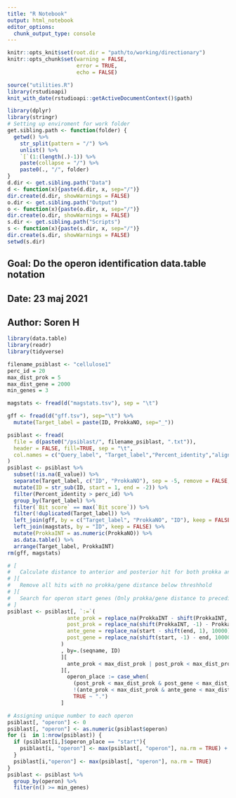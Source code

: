 ```yaml
---
title: "R Notebook"
output: html_notebook
editor_options: 
  chunk_output_type: console
---
```

```r
knitr::opts_knit$set(root.dir = "path/to/working/directionary")
knitr::opts_chunk$set(warning = FALSE,
                      error = TRUE,
                      echo = FALSE)
```
```r
source("utilities.R")
library(rstudioapi)
knit_with_date(rstudioapi::getActiveDocumentContext()$path)
```

```r
library(dplyr)
library(stringr)
# Setting up enviroment for work folder
get.sibling.path <- function(folder) {
  getwd() %>% 
    str_split(pattern = "/") %>% 
    unlist() %>%  
    `[`(1:(length(.)-1)) %>% 
    paste(collapse = "/") %>% 
    paste0(., "/", folder)
}
d.dir <- get.sibling.path("Data")
d <- function(x){paste(d.dir, x, sep="/")}
dir.create(d.dir, showWarnings = FALSE)
o.dir <- get.sibling.path("Output")
o <- function(x){paste(o.dir, x, sep="/")}
dir.create(o.dir, showWarnings = FALSE)
s.dir <- get.sibling.path("Scripts")
s <- function(x){paste(s.dir, x, sep="/")}
dir.create(s.dir, showWarnings = FALSE)
setwd(s.dir)
```

## Goal: Do the operon identification data.table notation
## Date: 23 maj 2021
## Author: Soren H

```r
library(data.table)
library(readr)
library(tidyverse)
```



```r
filename_psiblast <- "cellulose1"
perc_id = 20
max_dist_prok = 5
max_dist_gene = 2000
min_genes = 3
```



```r
magstats <- fread(d("magstats.tsv"), sep = "\t")

gff <- fread(d("gff.tsv"), sep="\t") %>% 
  mutate(Target_label = paste(ID, ProkkaNO, sep="_"))

psiblast <- fread(
  file = d(paste0("/psiblast/", filename_psiblast, ".txt")), 
  header = FALSE, fill=TRUE, sep = "\t", 
  col.names = c("Query_label", "Target_label","Percent_identity","align_length","mismatch", "gap_opens","start_query", "end_query", "start_target", "end_target","E_value", "Bit score")
) 
psiblast <- psiblast %>% 
  subset(!is.na(E_value)) %>%   
  separate(Target_label, c("ID", "ProkkaNO"), sep = -5, remove = FALSE, extra = "merge") %>%
  mutate(ID = str_sub(ID, start = 1, end = -2)) %>%
  filter(Percent_identity > perc_id) %>% 
  group_by(Target_label) %>% 
  filter(`Bit score` == max(`Bit score`)) %>% 
  filter(!duplicated(Target_label)) %>%   
  left_join(gff, by = c("Target_label", "ProkkaNO", "ID"), keep = FALSE) %>%
  left_join(magstats, by = "ID", keep = FALSE) %>% 
  mutate(ProkkaINT = as.numeric(ProkkaNO)) %>% 
  as.data.table() %>% 
  arrange(Target_label, ProkkaINT)
rm(gff, magstats)
```



```r

# [
#   Calculate distance to anterior and posterior hit for both prokka and nucleotides
# ][
#   Remove all hits with no prokka/gene distance below threshhold
# ][
#   Search for operon start genes (Only prokka/gene distance to preceding hit is within threshold)
# ]
psiblast <- psiblast[, `:=`(
                   ante_prok = replace_na(ProkkaINT - shift(ProkkaINT, 1), 10000),
                   post_prok = replace_na(shift(ProkkaINT, -1) - ProkkaINT, 10000),
                   ante_gene = replace_na(start - shift(end, 1), 10000),
                   post_gene = replace_na(shift(start, -1) - end, 10000)
                 )
                 , by=.(seqname, ID)
                 ][
                   ante_prok < max_dist_prok | post_prok < max_dist_prok & ante_gene < max_dist_gene | post_gene < max_dist_gene
                 ][,
                   operon_place := case_when(
                     (post_prok < max_dist_prok & post_gene < max_dist_gene) & 
                     !(ante_prok < max_dist_prok & ante_gene < max_dist_gene) ~ "start",
                     TRUE ~ ".")
                 ]

# Assigning unique number to each operon
psiblast[, "operon"] <- 0
psiblast[, "operon"] <- as.numeric(psiblast$operon)
for (i  in 1:nrow(psiblast)) {
  if (psiblast[i,]$operon_place == "start"){
    psiblast[i, "operon"] <- max(psiblast[, "operon"], na.rm = TRUE) + 1
  }
  psiblast[i,"operon"] <- max(psiblast[, "operon"], na.rm = TRUE)
}
psiblast <- psiblast %>% 
  group_by(operon) %>% 
  filter(n() >= min_genes)

```





























